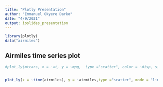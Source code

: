 ```yaml
---
title: "Plotly Presentation"
author: "Emmanuel Okyere Darko"
date: "4/9/2021"
output: ioslides_presentation
---
```


```r
library(plotly)
data("airmiles")
```

## Airmiles time series plot

```r
#plot_ly(mtcars, x = ~wt, y = ~mpg,  type ="scatter", color = ~disp, size = ~hp, alpha = 0.6)


plot_ly(x = ~time(airmiles), y = ~airmiles,type ="scatter", mode = "lines")
```


